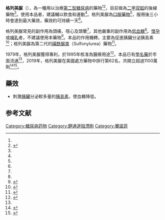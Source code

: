 {{medical}}
{{drugbox
| IUPAC_name = 3-ethyl-''N'',''N''-bis (3-ethyl-4-methyl-2-oxo-5''H''-pyrrol-2-yl)- 4-methyl-2-oxo-5''H''-pyrrole-1- carboxamide
| image = Glimepiride Structural Formula V.1.svg
| CAS_number = 93479-97-1
| ATC_prefix = A10
| ATC_suffix = BB12
| ATC_supplemental = 
| PubChem = 3476
| DrugBank = APRD00381
| C=24 | H=34 | N=4 | O=5 | S=1
| molecular_weight = 490.617 g/mol
| bioavailability = 
| protein_bound = >99.5%
| metabolism = 
| elimination_half-life = 
| pregnancy_category = 
| legal_status = 
| routes_of_administration = 口服
}}

<!-- Definition and medical uses -->
'''格列美脲'''（{{lang-en|Glimepiride}}），為一種用以治療[[2型糖尿病|第二型糖尿病]]的藥物<ref name=AHFS2019/><ref name=BNF76>{{cite book|title=British national formulary : BNF 76|date=2018|publisher=Pharmaceutical Press|isbn=9780857113382|pages=693|edition=76}}</ref>，目前做為[[二甲双胍|二甲双胍]]的後線藥物<ref name=AHFS2019/>。使用本品者，建議輔以飲食和運動<ref name=AHFS2019/>。格列美脲為[[口服給藥|口服藥物]]<ref name=AHFS2019/>，服用後三小時會達到最大藥效，藥效約可持續一天<ref name=AHFS2019/>。

<!-- Side effects and mechanism -->
格列美脲常見的副作用為頭痛、噁心及頭暈<ref name=AHFS2019/>，其他嚴重的副作用為[[低血糖|低血糖]]<ref name=AHFS2019/>。[[妊娠|懷孕]]或[[母乳哺育|哺乳]]者，不建議使用本藥物<ref name=Preg2019>{{cite web |title=Glimepiride Pregnancy and Breastfeeding Warnings |url=https://www.drugs.com/pregnancy/glimepiride.html |website=Drugs.com |access-date=3 March 2019 |language=en |archive-date=2019-03-06 |archive-url=https://web.archive.org/web/20190306044715/https://www.drugs.com/pregnancy/glimepiride.html |dead-url=no }}</ref>。本品的作用機轉，主要為促進胰臟分泌胰島素<ref name=AHFS2019>{{cite web |title=Glimepiride Monograph for Professionals |url=https://www.drugs.com/monograph/glimepiride.html |website=Drugs.com |publisher=American Society of Health-System Pharmacists |access-date=3 March 2019 |language=en |archive-date=2019-03-06 |archive-url=https://web.archive.org/web/20190306043009/https://www.drugs.com/monograph/glimepiride.html |dead-url=no }}</ref>；格列美脲為第二代的[[磺酰脲类|磺酰脲类]]（Sulfonylurea）藥物<ref name="pmid15531188">{{cite journal |author=Davis SN |title=The role of glimepiride in the effective management of Type 2 diabetes |journal=J. Diabetes Complicat. |volume=18 |issue=6 |pages=367–76 |year=2004 |pmid=15531188 |doi=10.1016/j.jdiacomp.2004.07.001 }}</ref>。

<!-- History and culture -->
1979年，格列美脲獲得專利，於1995年核准為醫療用途<ref>{{cite book |last1=Fischer |first1=Jnos |last2=Ganellin |first2=C. Robin |title=Analogue-based Drug Discovery |date=2006 |publisher=John Wiley & Sons |isbn=9783527607495 |page=449 |url=https://books.google.com/books?id=FjKfqkaKkAAC&pg=PA449 |language=en |access-date=2022-01-03 |archive-date=2016-12-27 |archive-url=https://web.archive.org/web/20161227201818/https://books.google.ca/books?id=FjKfqkaKkAAC&pg=PA449 |dead-url=no }}</ref>。本品已有[[通用名药物|學名藥]]於市面流通<ref name=BNF76/>，2019年，格列美脲在美國處方藥物中排行第62名，共開立超過1100萬劑<ref>{{cite web |title=The Top 300 of 2019 |url=https://clincalc.com/DrugStats/Top300Drugs.aspx |website=ClinCalc |access-date=16 October 2021 |archive-date=2021-02-12 |archive-url=https://web.archive.org/web/20210212142534/https://clincalc.com/DrugStats/Top300Drugs.aspx |dead-url=no }}</ref><ref>{{cite web | title=Glimepiride - Drug Usage Statistics | website=ClinCalc | url=https://clincalc.com/DrugStats/Drugs/Glimepiride | access-date=16 October 2021 | archive-date=2020-11-29 | archive-url=https://web.archive.org/web/20201129223121/https://clincalc.com/DrugStats/Drugs/Glimepiride | dead-url=no }}</ref>。

<!--'''馬爾胰'''（Amaryl）是一種硫醯基尿素類(Sulfonylurea)<ref>[http://www.ptph.doh.gov.tw/ftp/20060618094146.pdf 硫醯基尿素類(Sulfonylurea)口服降血糖錠]{{dead link|date=2018年5月 |bot=InternetArchiveBot |fix-attempted=yes }}</ref>的糖尿病药物。主要成分為Glimepiride 。用來主治[[第二型糖尿病|第二型糖尿病]]。<ref>[[:en:Diabetes_mellitus_type_2|:en:Diabetes mellitus type 2]]</ref>-->

==藥效==
*刺激[[胰臟|胰臟]]分泌較多量的[[胰島素|胰島素]]，使血糖降低。


==参考文献==
<div class="references-small">
<references />
</div>

{{口服降糖药和胰岛素类似物}}

[[Category:糖尿病药物|Category:糖尿病药物]]
[[Category:鉀通道阻滯劑|Category:鉀通道阻滯劑]]
[[Category:賽諾菲|Category:賽諾菲]]
